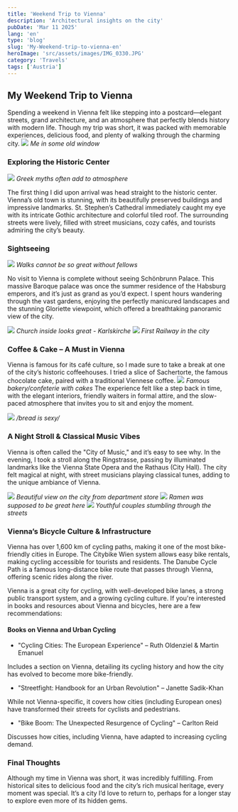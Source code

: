 ```yaml
---
title: 'Weekend Trip to Vienna'
description: 'Architectural insights on the city'
pubDate: 'Mar 11 2025'
lang: 'en'
type: 'blog'
slug: 'My-Weekend-trip-to-vienna-en'
heroImage: 'src/assets/images/IMG_0330.JPG'
category: 'Travels'
tags: ['Austria']
---
```


## My Weekend Trip to Vienna

Spending a weekend in Vienna felt like stepping into a postcard—elegant streets, grand architecture, and an atmosphere that perfectly blends history with modern life. Though my trip was short, it was packed with memorable experiences, delicious food, and plenty of walking through the charming city.
![](src/assets/images/IMG_0319.JPG)
_Me in some old window_

### Exploring the Historic Center

![](src/assets/images/IMG_0334.JPG)
_Greek myths often add to atmosphere_

The first thing I did upon arrival was head straight to the historic center. Vienna’s old town is stunning, with its beautifully preserved buildings and impressive landmarks. St. Stephen’s Cathedral immediately caught my eye with its intricate Gothic architecture and colorful tiled roof. The surrounding streets were lively, filled with street musicians, cozy cafés, and tourists admiring the city’s beauty.

### Sightseeing

![](src/assets/images/IMG_0336.JPG)
_Walks cannot be so great without fellows_

No visit to Vienna is complete without seeing Schönbrunn Palace.
This massive Baroque palace was once the summer residence of the Habsburg emperors, and it’s just as grand as you’d expect.
I spent hours wandering through the vast gardens, enjoying the perfectly manicured landscapes and the stunning Gloriette viewpoint, which offered a breathtaking panoramic view of the city.

![](/src/assets/images/IMG_0327.JPG)
_Church inside looks great - Karlskirche_
![](/src/assets/images/IMG_0322.JPG)
_First Railway in the city_

### Coffee & Cake – A Must in Vienna

Vienna is famous for its café culture, so I made sure to take a break at one of the city’s historic coffeehouses.
I tried a slice of Sachertorte, the famous chocolate cake, paired with a traditional Viennese coffee.
![](src/assets/images/IMG_0338.JPG)
_Famous bakery/confeterie with cakes_
The experience felt like a step back in time, with the elegant interiors, friendly waiters in formal attire, and the slow-paced atmosphere that invites you to sit and enjoy the moment.

![](/src/assets/images/IMG_0314.JPG)
_/bread is sexy/_

### A Night Stroll & Classical Music Vibes

Vienna is often called the "City of Music," and it’s easy to see why.
In the evening, I took a stroll along the Ringstrasse, passing by illuminated landmarks like the Vienna State Opera and the Rathaus (City Hall). The city felt magical at night, with street musicians playing classical tunes, adding to the unique ambiance of Vienna.

![](/src/assets/images/IMG_0313.JPG)
_Beautiful view on the city from department store_
![](/src/assets/images/IMG_0315.JPG)
_Ramen was supposed to be great here_
![](/src/assets/images/IMG_0317.JPG)
_Youthful couples stumbling through the streets_

### Vienna’s Bicycle Culture & Infrastructure

Vienna has over 1,600 km of cycling paths, making it one of the most bike-friendly cities in Europe.
The Citybike Wien system allows easy bike rentals, making cycling accessible for tourists and residents.
The Danube Cycle Path is a famous long-distance bike route that passes through Vienna, offering scenic rides along the river.

Vienna is a great city for cycling, with well-developed bike lanes, a strong public transport system, and a growing cycling culture. If you're interested in books and resources about Vienna and bicycles, here are a few recommendations:

#### Books on Vienna and Urban Cycling

- "Cycling Cities: The European Experience" – Ruth Oldenziel & Martin Emanuel

Includes a section on Vienna, detailing its cycling history and how the city has evolved to become more bike-friendly.

- "Streetfight: Handbook for an Urban Revolution" – Janette Sadik-Khan

While not Vienna-specific, it covers how cities (including European ones) have transformed their streets for cyclists and pedestrians.

- "Bike Boom: The Unexpected Resurgence of Cycling" – Carlton Reid

Discusses how cities, including Vienna, have adapted to increasing cycling demand.

### Final Thoughts

Although my time in Vienna was short, it was incredibly fulfilling. From historical sites to delicious food and the city’s rich musical heritage, every moment was special. It’s a city I’d love to return to, perhaps for a longer stay to explore even more of its hidden gems.
